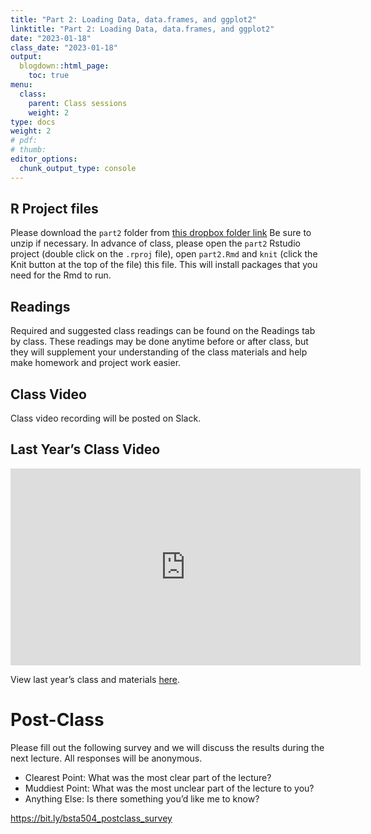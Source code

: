 ```yaml
---
title: "Part 2: Loading Data, data.frames, and ggplot2"
linktitle: "Part 2: Loading Data, data.frames, and ggplot2"
date: "2023-01-18"
class_date: "2023-01-18"
output:
  blogdown::html_page:
    toc: true
menu:
  class:
    parent: Class sessions
    weight: 2
type: docs
weight: 2
# pdf: 
# thumb: 
editor_options: 
  chunk_output_type: console
---
```


## R Project files

Please download the `part2` folder from [this dropbox folder link](https://bit.ly/bsta504_dropbox_2023) Be sure to unzip if necessary. In advance of class, please open the `part2` Rstudio project (double click on the `.rproj` file), open `part2.Rmd` and `knit` (click the Knit button at the top of the file) this file. This will install packages that you need for the Rmd to run.

## Readings

Required and suggested class readings can be found on the Readings tab by class. These readings may be done anytime before or after class, but they will supplement your understanding of the class materials and help make homework and project work easier.

## Class Video

Class video recording will be posted on Slack.

## Last Year's Class Video

<iframe width="560" height="315" src="https://www.youtube.com/embed/0-_luKuYo_E" frameborder="0" allow="accelerometer; autoplay; clipboard-write; encrypted-media; gyroscope; picture-in-picture" allowfullscreen></iframe>

View last year's class and materials [here](https://sph-r-programming-2022.netlify.app/class/02-class/).

# Post-Class

Please fill out the following survey and we will discuss the results during the next lecture. All responses will be anonymous.

- Clearest Point: What was the most clear part of the lecture?
- Muddiest Point: What was the most unclear part of the lecture to you?
- Anything Else: Is there something you'd like me to know?

<https://bit.ly/bsta504_postclass_survey>

